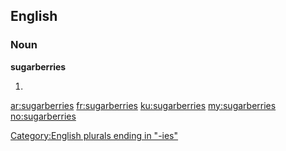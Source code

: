 ==English==

===Noun===
'''sugarberries'''

# {{plural of|[[sugarberry]]}}

[[Category:English plurals ending in "-ies"]]

[[ar:sugarberries]]
[[fr:sugarberries]]
[[ku:sugarberries]]
[[my:sugarberries]]
[[no:sugarberries]]